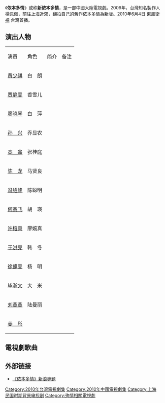 {{电视节目信息框
| 颜色 = #FFCC00 
| 名称 = 侬本多情
| 英文名称 =
| 別名 = 新侬本多情
| 图片 = 
| 图说 = 
| 分类 = 
| 標語 = 
| 原创者 = [[儂本多情_(1997年電視劇)|侬本多情]]
| 编剧 = 
| 导演 = 
| 演出 = [[贾静雯|贾静雯]]，[[黄少祺|黄少祺]]，[[孙兴|孙兴]]，[[廖晓琴|廖晓琴]]，[[何赛飞|何赛飞]]，[[邱东江|邱东江]] 
| 配音 = 
| 旁白 = 
| 片頭曲 = 《多情》
| 作曲 = 张洪量
| 作詞 = 王中言
| 演唱 = 林凡
| 片尾曲 = 《不能拥抱的天空》
| 作曲2 = 蔡伯南
| 作詞2 = 蔡伯南
| 演唱2 = 吴忠明、李岗霖
| 插曲 = 《爱得剩我一个人》陈龙<br>《卡门》葛兰<br>《夜上海》周璇
| 国家 = {{CHN}}
| 语言 = [[普通話|普通話]]
| 字幕 = 中文
| 季数 = 
| 集数 = 
| 每集列表 = 
| 制片人 = [[楊佩佩|楊佩佩]]
| 执行制片 = 
| 制作公司 =
| 拍摄地 = 
| 摄像 = 
| 每集長 = 
| 首播国家 = {{TWN}}
| 电视网 = [[東風衛視|東風衛視]] 
| 视频制式 =
| 音频制式 =
| 频道 = 
| 开始 = 2010年6月4日
| 结束 = 
| 先于 = 
| 后于 = 
| 相关剧集 = 
| 官方网站 = 
}}
《'''侬本多情'''》或称'''新侬本多情'''，是一部中國大陸電視劇。2009年，台灣知名製作人[[楊佩佩|楊佩佩]]，前往上海近郊，翻拍自己的舊作[[儂本多情_(1997年電視劇)|侬本多情]]為新版。2010年6月4日 [[東風衛視|東風衛視]] 台灣首播。

==演出人物==
{| border="1" class="wikitable"
|- 
|演员||角色||简介||备注
|-
|[[黄少祺|黄少祺]]||白　朗||||
|-
|[[贾静雯|贾静雯]]||香雪儿||||
|-
|[[廖晓琴|廖晓琴]]||白　萍||||
|-
|[[孙兴|孙　兴]]||乔显农||||
|-
|[[高鑫|高　鑫]]||张桂庭||||
|-
|[[陈龙_(演员)|陈　龙]]||马贤良|| ||
|-
|[[冯绍峰|冯绍峰]]||陈聪明||||
|-
|[[何赛飞|何赛飞]]||胡　瑛||||
|-
|[[许榕真|许榕真]]||廖婉真||||
|-
|[[于洪亮|于洪亮]]||韩　冬||||
|-
|[[徐麒雯|徐麒雯]]||杨　明||||
|-
|[[毕瀚文|毕瀚文]]||大　米||　||
|-
|[[刘燕燕|刘燕燕]]||陆曼丽||||
|-
|[[姜彤|姜　彤]]||||||
|}

==電視劇歌曲==
{{Tracklist
| collapsed       = 
| headline        = 
| extra_column    = 演唱
| total_length    = 
| all_writing     = 
| all_lyrics      = 
| all_music       =

| title1          = 《多情》
| note1           = 片頭曲
| writer1         =  
| lyrics1         = 王中言 
| music1          = 张洪量
| arranger1       =  
| extra1          = [[林凡|林凡]]

| title2          = 《不能拥抱的天空》
| note2           = 片尾曲
| writer2         =  
| lyrics2         = 蔡伯南 
| music2          = 蔡伯南
| arranger2       =  
| extra2          = 吴忠明、李岗霖

| title3          = 《爱得剩我一个人》
| note3           = 插曲
| writer3         =  
| lyrics3         = 陈龙 
| music3          = 唐汉霄
| arranger3       =  
| extra3          = [[陈龙|陈龙]]

| title4          = 《卡门》
| note4           = 插曲
| writer4         =  
| lyrics4         =  
| music4          = 
| arranger4       =  
| extra4          = [[葛兰|葛兰]]

| title5          = 《夜上海》
| note5           = 插曲
| writer5         =  
| lyrics5         = 
| music5          = 
| arranger5       =  
| extra5          = [[周璇|周璇]]
}}

== 外部链接 ==
*[http://ent.sina.com.cn/f/v/nbdq/ 《侬本多情》新浪專題] {{Wayback|url=http://ent.sina.com.cn/f/v/nbdq/ |date=20201003211031 }}
{{江西卫视电视剧}}
{{2010年中國大陸古裝/民初電視劇|nocat}}
{{DEFAULTSORT:N儂}}
[[Category:2010年台灣電視劇集|Category:2010年台灣電視劇集]]
[[Category:2010年中國電視劇集|Category:2010年中國電視劇集]]
[[Category:上海民国时期背景电视剧|Category:上海民国时期背景电视剧]]
[[Category:殉情相關電視劇|Category:殉情相關電視劇]]